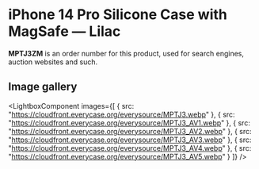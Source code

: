 
# iPhone 14 Pro Silicone Case with MagSafe — Lilac

<Callout type='info' emoji='👉🏻'>**MPTJ3ZM** is an order number for this product, used for search engines, auction websites and such.</Callout>

## Image gallery

<LightboxComponent
    images={[
      {
        src: "https://cloudfront.everycase.org/everysource/MPTJ3.webp"
      },
      {
        src: "https://cloudfront.everycase.org/everysource/MPTJ3_AV1.webp"
      },
      {
        src: "https://cloudfront.everycase.org/everysource/MPTJ3_AV2.webp"
      },
      {
        src: "https://cloudfront.everycase.org/everysource/MPTJ3_AV3.webp"
      },
      {
        src: "https://cloudfront.everycase.org/everysource/MPTJ3_AV4.webp"
      },
      {
        src: "https://cloudfront.everycase.org/everysource/MPTJ3_AV5.webp"
      }
    ]}
  />
